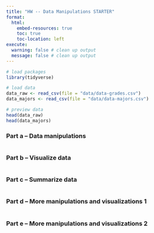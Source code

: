 ```yaml
---
title: "HW -- Data Manipulations STARTER"
format:
  html:
    embed-resources: true
    toc: true
    toc-location: left
execute: 
  warning: false # clean up output
  message: false # clean up output
---
```


```r

# load packages
library(tidyverse)

```

```r

# load data
data_raw <- read_csv(file = "data/data-grades.csv")
data_majors <- read_csv(file = "data/data-majors.csv")

# preview data
head(data_raw)
head(data_majors)

```

### Part a -- Data manipulations

```r

```

### Part b -- Visualize data

```r

```

### Part c -- Summarize data

```r

```

### Part d -- More manipulations and visualizations 1

```r

```

### Part e -- More manipulations and visualizations 2

```r

```